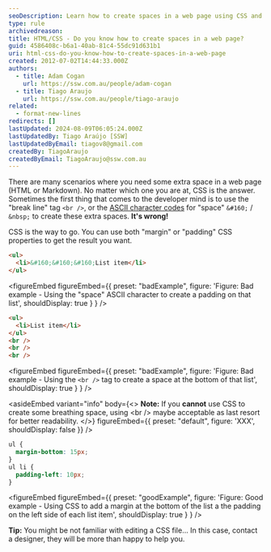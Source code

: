 ```yaml
---
seoDescription: Learn how to create spaces in a web page using CSS and avoid using outdated methods like `<br />` or ASCII character codes.
type: rule
archivedreason:
title: HTML/CSS - Do you know how to create spaces in a web page?
guid: 4586408c-b6a1-40ab-81c4-55dc91d631b1
uri: html-css-do-you-know-how-to-create-spaces-in-a-web-page
created: 2012-07-02T14:44:33.000Z
authors:
  - title: Adam Cogan
    url: https://ssw.com.au/people/adam-cogan
  - title: Tiago Araujo
    url: https://ssw.com.au/people/tiago-araujo
related:
  - format-new-lines
redirects: []
lastUpdated: 2024-08-09T06:05:24.000Z
lastUpdatedBy: Tiago Araújo [SSW]
lastUpdatedByEmail: tiagov8@gmail.com
createdBy: TiagoAraujo
createdByEmail: TiagoAraujo@ssw.com.au
---
```


There are many scenarios where you need some extra space in a web page (HTML or Markdown). No matter which one you are at, CSS is the answer.
Sometimes the first thing that comes to the developer mind is to use the "break line" tag `<br />`, or the [ASCII character codes](https://en.wikipedia.org/wiki/ASCII) for "space" `&#160;` / `&nbsp;` to create these extra spaces. **It's wrong!**

CSS is the way to go. You can use both "margin" or "padding" CSS properties to get the result you want.

```html
<ul>
  <li>&#160;&#160;&#160;List item</li>
</ul>
```

<figureEmbed figureEmbed={{
  preset: "badExample",
  figure: 'Figure: Bad example - Using the "space" ASCII character to create a padding on that list',
  shouldDisplay: true
} } />


```html
<ul>
  <li>List item</li>
</ul>
<br />
<br />
<br />
```

<figureEmbed figureEmbed={{
  preset: "badExample",
  figure: 'Figure: Bad example - Using the `<br />` tag to create a space at the bottom of that list',
  shouldDisplay: true
} } />


<asideEmbed
  variant="info"
  body={<>
    **Note:** If you **cannot** use CSS to create some breathing space, using &lt;br /&gt; maybe acceptable as last resort for better readability.
  </>}
  figureEmbed={{
    preset: "default",
    figure: 'XXX',
    shouldDisplay: false
  }}
/>

```css
ul {
  margin-bottom: 15px;
}
ul li {
  padding-left: 10px;
}
```

<figureEmbed figureEmbed={{
  preset: "goodExample",
  figure: 'Figure: Good example - Using CSS to add a margin at the bottom of the list a the padding on the left side of each list item',
  shouldDisplay: true
} } />


**Tip:** You might be not familiar with editing a CSS file... In this case, contact a designer, they will be more than happy to help you.
